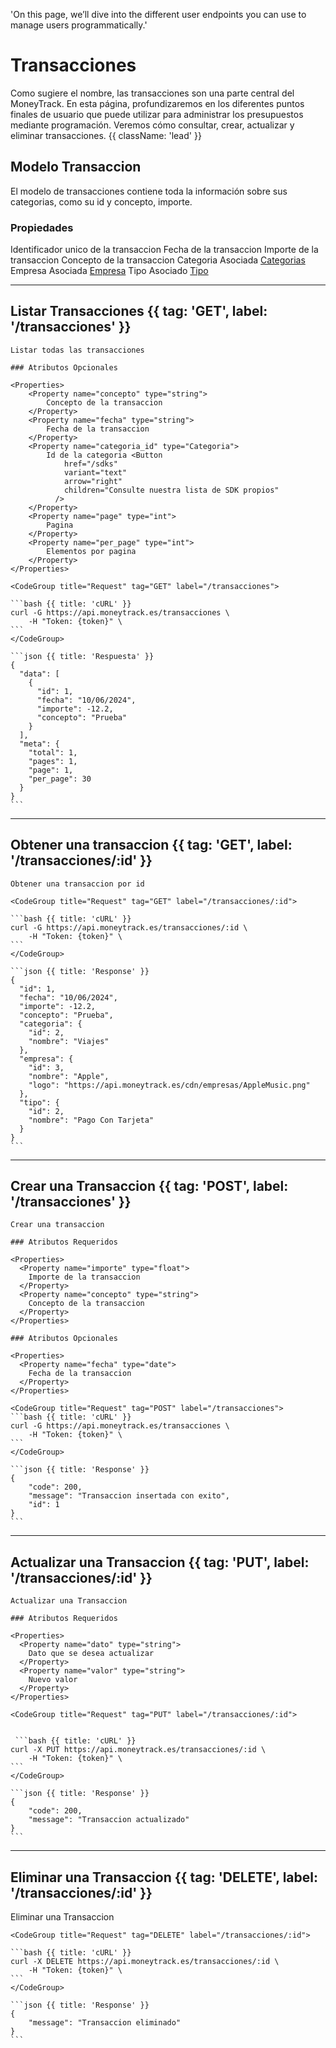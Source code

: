   'On this page, we’ll dive into the different user endpoints you can use to manage users programmatically.'

# Transacciones

Como sugiere el nombre, las transacciones son una parte central del MoneyTrack. En esta página, profundizaremos en los diferentes puntos finales de usuario que puede utilizar para administrar los presupuestos mediante programación. Veremos cómo consultar, crear, actualizar y eliminar transacciones. {{ className: 'lead' }}

## Modelo Transaccion

El modelo de transacciones contiene toda la información sobre sus categorias, como su id y concepto, importe.

### Propiedades

<Properties>
  <Property name="id" type="int">
    Identificador unico de la transaccion
  </Property>
  <Property name="fecha" type="date">
    Fecha de la transaccion
  </Property>
  <Property name="importe" type="float">
    Importe de la transaccion
  </Property>
  <Property name="concepto" type="string">
    Concepto de la transaccion
  </Property>
  <Property name="categoria" type="Categoria">
    Categoria Asociada <a href="./categorias">Categorias</a>
  </Property>   
  <Property name="empresa" type="Empresa">
    Empresa Asociada <a href="./empresa">Empresa</a>
  </Property>
  <Property name="tipo" type="Tipo">
    Tipo Asociado <a href="./tipos">Tipo</a>
  </Property>
</Properties>

---

## Listar Transacciones {{ tag: 'GET', label: '/transacciones' }}

<Row>
  <Col>

    Listar todas las transacciones

    ### Atributos Opcionales

    <Properties>
        <Property name="concepto" type="string">
            Concepto de la transaccion
        </Property>
        <Property name="fecha" type="string">
            Fecha de la transaccion
        </Property>
        <Property name="categoria_id" type="Categoria">
            Id de la categoria <Button
                href="/sdks"
                variant="text"
                arrow="right"
                children="Consulte nuestra lista de SDK propios"
              />
        </Property>
        <Property name="page" type="int">
            Pagina
        </Property>
        <Property name="per_page" type="int">
            Elementos por pagina
        </Property>
    </Properties>
  </Col>
  <Col sticky>

    <CodeGroup title="Request" tag="GET" label="/transacciones">

    ```bash {{ title: 'cURL' }}
    curl -G https://api.moneytrack.es/transacciones \
        -H "Token: {token}" \
    ```
    </CodeGroup>

    ```json {{ title: 'Respuesta' }}
    {
      "data": [
        {
          "id": 1,
          "fecha": "10/06/2024",
          "importe": -12.2,
          "concepto": "Prueba"
        }
      ],
      "meta": {
        "total": 1,
        "pages": 1,
        "page": 1,
        "per_page": 30
      }
    }
    ```

  </Col>
</Row>

---

## Obtener una transaccion {{ tag: 'GET', label: '/transacciones/:id' }}

<Row>
  <Col>

    Obtener una transaccion por id

  </Col>
  <Col sticky>

    <CodeGroup title="Request" tag="GET" label="/transacciones/:id">

    ```bash {{ title: 'cURL' }}
    curl -G https://api.moneytrack.es/transacciones/:id \
        -H "Token: {token}" \
    ```
    </CodeGroup>

    ```json {{ title: 'Response' }}
    {
      "id": 1,
      "fecha": "10/06/2024",
      "importe": -12.2,
      "concepto": "Prueba",
      "categoria": {
        "id": 2,
        "nombre": "Viajes"
      },
      "empresa": {
        "id": 3,
        "nombre": "Apple",
        "logo": "https://api.moneytrack.es/cdn/empresas/AppleMusic.png"
      },
      "tipo": {
        "id": 2,
        "nombre": "Pago Con Tarjeta"
      }
    }
    ```

  </Col>
</Row>

---

## Crear una Transaccion {{ tag: 'POST', label: '/transacciones' }}

<Row>
  <Col>

    Crear una transaccion

    ### Atributos Requeridos

    <Properties>
      <Property name="importe" type="float">
        Importe de la transaccion
      </Property>
      <Property name="concepto" type="string">
        Concepto de la transaccion
      </Property>
    </Properties>

    ### Atributos Opcionales

    <Properties>
      <Property name="fecha" type="date">
        Fecha de la transaccion
      </Property>
    </Properties>

  </Col>
  <Col sticky>

    <CodeGroup title="Request" tag="POST" label="/transacciones">
    ```bash {{ title: 'cURL' }}
    curl -G https://api.moneytrack.es/transacciones \
        -H "Token: {token}" \
    ```
    </CodeGroup>

    ```json {{ title: 'Response' }}
    {
        "code": 200,
        "message": "Transaccion insertada con exito",
        "id": 1
    }
    ```

  </Col>
</Row>

---

## Actualizar una Transaccion {{ tag: 'PUT', label: '/transacciones/:id' }}

<Row>
  <Col>

    Actualizar una Transaccion

    ### Atributos Requeridos

    <Properties>
      <Property name="dato" type="string">
        Dato que se desea actualizar
      </Property>
      <Property name="valor" type="string">
        Nuevo valor
      </Property>
    </Properties>

  </Col>
  <Col sticky>

    <CodeGroup title="Request" tag="PUT" label="/transacciones/:id">


     ```bash {{ title: 'cURL' }}
    curl -X PUT https://api.moneytrack.es/transacciones/:id \
        -H "Token: {token}" \
    ```
    </CodeGroup>

    ```json {{ title: 'Response' }}
    {
        "code": 200,
        "message": "Transaccion actualizado"
    }
    ```

  </Col>
</Row>

---

## Eliminar una Transaccion {{ tag: 'DELETE', label: '/transacciones/:id' }}

<Row>

  <Col>
    Eliminar una Transaccion
  </Col>

  <Col sticky>

    <CodeGroup title="Request" tag="DELETE" label="/transacciones/:id">

    ```bash {{ title: 'cURL' }}
    curl -X DELETE https://api.moneytrack.es/transacciones/:id \
        -H "Token: {token}" \
    ```
    </CodeGroup>

    ```json {{ title: 'Response' }}
    {
        "message": "Transaccion eliminado"
    }
    ```
  </Col>

</Row>

